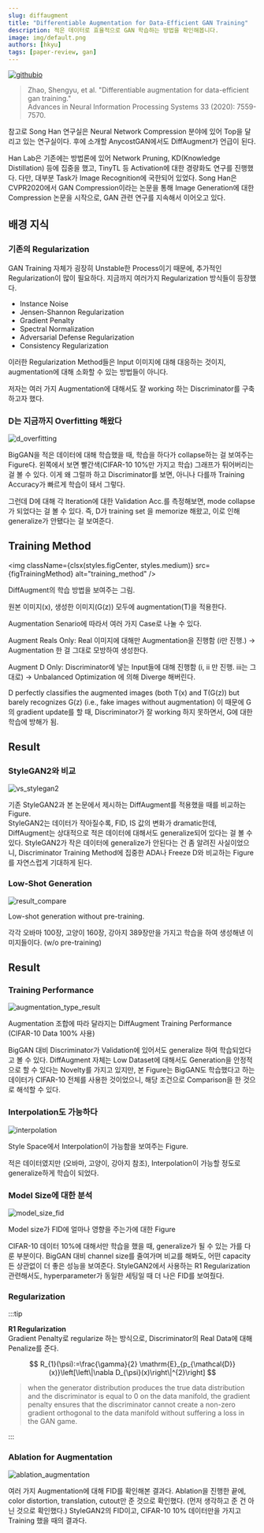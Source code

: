 ```yaml
---
slug: diffaugment
title: "Differentiable Augmentation for Data-Efficient GAN Training"
description: 적은 데이터로 효율적으로 GAN 학습하는 방법을 확인해봅니다.
image: img/default.png
authors: [hkyu]
tags: [paper-review, gan]
---
```




[![githubio](https://img.shields.io/static/v1?message=Official%20Repo&logo=Github&labelColor=grey&color=blue&logoColor=white&label=%20&style=flat-square)](https://github.com/mit-han-lab/data-efficient-gans)

> Zhao, Shengyu, et al. "Differentiable augmentation for data-efficient gan training."  
> Advances in Neural Information Processing Systems 33 (2020): 7559-7570.

참고로 Song Han 연구실은 Neural Network Compression 분야에 있어 Top을 달리고 있는 연구실이다. 후에 소개할 AnycostGAN에서도 DiffAugment가 언급이 된다.

Han Lab은 기존에는 방법론에 있어 Network Pruning, KD(Knowledge Distillation) 등에 집중을 했고, TinyTL 등 Activation에 대한 경량화도 연구를 진행했다. 다만, 대부분 Task가 Image Recognition에 국한되어 있었다. Song Han은 CVPR2020에서 GAN Compression이라는 논문을 통해 Image Generation에 대한 Compression 논문을 시작으로, GAN 관련 연구를 지속해서 이어오고 있다. 

## 배경 지식

### 기존의 Regularization

GAN Training 자체가 굉장히 Unstable한 Process이기 때문에, 추가적인 Regularization이 많이 필요하다. 지금까지 여러가지 Regularization 방식들이 등장했다.

- Instance Noise
- Jensen-Shannon Regularization
- Gradient Penalty
- Spectral Normalization
- Adversarial Defense Regularization
- Consistency Regularization

이러한 Regularization Method들은 Input 이미지에 대해 대응하는 것이지, augmentation에 대해 소화할 수 있는 방법들이 아니다.

저자는 여러 가지 Augmentation에 대해서도 잘 working 하는 Discriminator를 구축하고자 했다.

### D는 지금까지 Overfitting 해왔다

<img className={styles.figCenter} src={figOverfitting} alt="d_overfitting" />

BigGAN을 적은 데이터에 대해 학습했을 때, 학습을 하다가 collapse하는 걸 보여주는 Figure다. 왼쪽에서 보면 빨간색(CIFAR-10 10%만 가지고 학습) 그래프가 튀어버리는 걸 볼 수 있다. 이게 왜 그럴까 하고 Discriminator를 보면, 아니나 다를까 Training Accuracy가 빠르게 학습이 돼서 그렇다.

그런데 D에 대해 각 Iteration에 대한 Validation Acc.를 측정해보면, mode collapse가 되었다는 걸 볼 수 있다. 즉, D가 training set 을 memorize 해왔고, 이로 인해 generalize가 안됐다는 걸 보여준다.

## Training Method

<img className={clsx(styles.figCenter, styles.medium)} src={figTrainingMethod} alt="training_method" />

DiffAugment의 학습 방법을 보여주는 그림.

원본 이미지(x), 생성한 이미지(G(z)) 모두에 augmentation(T)을 적용한다.

Augmentation Senario에 따라서 여러 가지 Case로 나눌 수 있다.

Augment Reals Only: Real 이미지에 대해만 Augmentation을 진행함 (i만 진행.)
→ Augmentation 한 걸 그대로 모방하여 생성한다.

Augment D Only: Discriminator에 넣는 Input들에 대해 진행함 (i, ii 만 진행. iii는 그대로)
→ Unbalanced Optimization 에 의해 Diverge 해버린다.

D perfectly classifies the augmented images (both T(x) and T(G(z)) but barely
recognizes G(z) (i.e., fake images without augmentation)
이 때문에 G의 gradient update를 할 때, Discriminator가 잘 working 하지 못하면서, G에 대한 학습에 방해가 됨.

## Result

### StyleGAN2와 비교

<img className={styles.figCenter} src={figVsStylegan} alt="vs_stylegan2" />

기존 StyleGAN2과 본 논문에서 제시하는 DiffAugment를 적용했을 때를 비교하는 Figure.  
StyleGAN2는 데이터가 작아질수록, FID, IS 값의 변화가 dramatic한데, DiffAugment는 상대적으로 적은 데이터에 대해서도 generalize되어 있다는 걸 볼 수 있다. StyleGAN2가 작은 데이터에 generalize가 안된다는 건 좀 알려진 사실이었으니, Discriminator Training Method에 집중한 ADA나 Freeze D와 비교하는 Figure를 자연스럽게 기대하게 된다.

### Low-Shot Generation

<img className={styles.figCenter} src={figResultCompare} alt="result_compare" />

Low-shot generation without pre-training.

각각 오바마 100장, 고양이 160장, 강아지 389장만을 가지고 학습을 하여 생성해낸 이미지들이다. (w/o pre-training)

## Result

### Training Performance

<img className={styles.figCenter} src={figAugResult} alt="augmentation_type_result" />

Augmentation 조합에 따라 달라지는 DiffAugment Training Performance (CIFAR-10 Data 100% 사용)

BigGAN 대비 Discriminator가 Validation에 있어서도 generalize 하여 학습되었다고 볼 수 있다. DiffAugment 자체는 Low Dataset에 대해서도 Generation을 안정적으로 할 수 있다는 Novelty를 가지고 있지만, 본 Figure는 BigGAN도 학습했다고 하는 데이터가 CIFAR-10 전체를 사용한 것이었으니, 해당 조건으로 Comparison을 한 것으로 해석할 수 있다.

### Interpolation도 가능하다

<img className={styles.figCenter} src={figInterpolation} alt="interpolation" />

Style Space에서 Interpolation이 가능함을 보여주는 Figure.

적은 데이터였지만 (오바마, 고양이, 강아지 참조), Interpolation이 가능할 정도로 generalize하게 학습이 되었다.

### Model Size에 대한 분석

<img className={styles.figCenter} src={figModelSize} alt="model_size_fid" />

Model size가 FID에 얼마나 영향을 주는가에 대한 Figure

CIFAR-10 데이터 10%에 대해서만 학습을 했을 때, generalize가 될 수 있는 가를 다룬 부분이다. BigGAN 대비 channel size를 줄여가며 비교를 해봐도, 어떤 capacity든 상관없이 더 좋은 성능을 보여준다. StyleGAN2에서 사용하는 R1 Regularization 관련해서도, hyperparameter가 동일한 세팅일 때 더 나은 FID를 보여줬다.

### Regularization

:::tip

**R1 Regularization**  
Gradient Penalty로 regularize 하는 방식으로, Discriminator의 Real Data에 대해 Penalize를 준다.

$$
R_{1}(\psi):=\frac{\gamma}{2} \mathrm{E}_{p_{\mathcal{D}}(x)}\left[\left\|\nabla D_{\psi}(x)\right\|^{2}\right]
$$

> when the generator distribution produces the true data distribution and the discriminator is equal to 0 on the data manifold, the gradient penalty ensures that the discriminator cannot create a non-zero gradient orthogonal to the data manifold without suffering a loss in the GAN game.

:::

### Ablation for Augmentation

<img className={styles.figCenter} src={figAblation} alt="ablation_augmentation" />

여러 가지 Augmentation에 대해 FID를 확인해본 결과다.
Ablation을 진행한 끝에, color distortion, translation, cutout만 준 것으로 확인했다. (먼저 생각하고 준 건 아닌 것으로 확인했다.)
StyleGAN2의 FID이고, CIFAR-10 10% 데이터만을 가지고 Training 했을 때의 결과다.